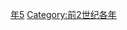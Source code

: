 {{Catnav|頁面分類|历史|歷史時代|年|前2世纪各年}}

{{catmore}}
{{Commons category|125 BC}}

[[Category:前120年代|年5]]
[[Category:前2世纪各年|Category:前2世纪各年]]